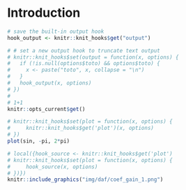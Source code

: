 # Introduction {#intro}

```r
# save the built-in output hook
hook_output <- knitr::knit_hooks$get("output")

# # set a new output hook to truncate text output
# knitr::knit_hooks$set(output = function(x, options) {
#   if (!is.null(options$toto) && options$toto) {
#     x <- paste("toto", x, collapse = "\n")
#   }
#   hook_output(x, options)
# })
# 
# 1+1
knitr::opts_current$get()
```



```r
# knitr::knit_hooks$set(plot = function(x, options) {
#     knitr::knit_hooks$get('plot')(x, options)
# })
plot(sin, -pi, 2*pi)
```

```r
# local({hook_source <- knitr::knit_hooks$get('plot')
# knitr::knit_hooks$set(plot = function(x, options) {
#     hook_source(x, options)
# })})
knitr::include_graphics("img/daf/coef_gain_1.png")
```

